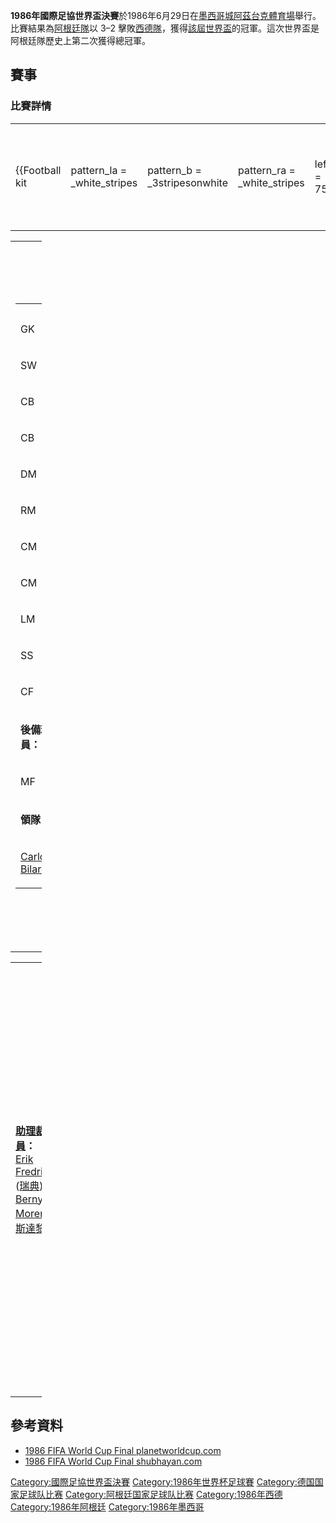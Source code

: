 {{Infobox football match
|              title = 1986年國際足協世界盃決賽
|              image = [[File:Azteca_entrance.jpg|200px]]
|              event = [[1986年國際足協世界盃|1986年國際足協世界盃]]
|              team1 = [[阿根廷國家足球隊|阿根廷]]
|   team1association = {{flagicon|ARG|size=30px}}
|         team1score = 3
|              team2 = [[德國國家足球隊|西德]]
|   team2association = {{flagicon|GER|size=30px}}
|         team2score = 2
|               date = 29 June 1986
|            stadium = [[阿茲特克體育場|阿茲特克體育場]]
|               city = [[墨西哥城|墨西哥城]]
| man_of_the_match1a = 
|            referee = [[Romualdo_Arppi_Filho|Romualdo Arppi Filho]] ([[Brazilian_Football_Confederation|Brazil]])
|         attendance = 114,600
|            weather = 
|           previous = [[1982年國際足協世界盃決賽|1982]]
|               next = [[1990年國際足協世界盃決賽|1990]]
}}

'''1986年國際足協世界盃決賽'''於1986年6月29日在[[墨西哥城|墨西哥城]][[阿茲台克體育場|阿茲台克體育場]]舉行。比賽結果為[[阿根廷國家足球隊|阿根廷隊]]以 3–2 擊敗[[德國國家足球隊|西德隊]]，獲得[[1986年國際足協世界盃|該屆世界盃]]的冠軍。這次世界盃是阿根廷隊歷史上第二次獲得總冠軍。

==賽事==
===比賽詳情===
<section begin=Final />{{football box
|date=1986年6月29日
|time=12:00 CST
|team1={{fb-rt|ARG}}
|score=3–2
|report=https://www.fifa.com/worldcup/archive/mexico1986/matches/match/393
|team2={{fb|FRG}}
|goals1=[[José_Luis_Brown|Brown]] {{goal|23}}<br />[[豪尔赫·巴尔达诺|豪尔赫·巴尔达诺]] {{goal|56}}<br />[[豪尔赫·布鲁查加|豪尔赫·布鲁查加]] {{goal|84}}
|goals2=[[卡尔-海因茨·鲁梅尼格|卡尔-海因茨·鲁梅尼格]] {{goal|74}}<br />[[鲁迪·沃勒尔|鲁迪·沃勒尔]] {{goal|81}}
|stadium=[[墨西哥城|墨西哥城]]，[[阿茲特克體育場|阿茲特克體育場]]
|attendance=114,600
|referee=[[Romualdo_Arppi_Filho|Romualdo Arppi Filho]] ([[巴西足球協會|巴西]])
}}<section end=Final />
<section begin=Lineups />
{| width=92%
|-
|{{Football kit
 | pattern_la = _white_stripes
 | pattern_b  = _3stripesonwhite
 | pattern_ra = _white_stripes
 | leftarm    = 75aadb
 | body       = 75aadb
 | rightarm   = 75aadb
 | shorts     = 000000
 | socks      = FFFFFF
 | title      = 阿根廷	
}}
|{{Football kit
| pattern_la = _shoulder_stripes_white_stripes
 | pattern_b   = _shoulder_stripes_white_stripes
 | pattern_ra = _shoulder_stripes_white_stripes
 | pattern_sh = _adidasonwhite
 | pattern_so = _3_stripes_white
 | leftarm    = 008000
 | body       = 008000
 | rightarm   = 008000
 | shorts     = 008000
 | socks      = 008000
 | title      = 西德
}}
|}

{| width="100%"
|valign="top" width="50%"|
{| style="font-size: 90%" cellspacing="0" cellpadding="0"
|colspan="4"|
|-
!width="25"| !!width="25"|
|-
|GK ||'''18'''||[[Nery_Pumpido|Nery Pumpido]] || {{yel|85}}
|-
|SW ||'''5''' ||[[José_Luis_Brown|José Luis Brown]]
|-
|CB ||'''9''' ||[[José_Cuciuffo|José Cuciuffo]]
|-
|CB ||'''19'''||[[奥斯卡·鲁杰里|奥斯卡·鲁杰里]]
|-
|DM ||'''2''' ||[[塞爾希奧·巴迪斯達|塞爾希奧·巴迪斯達]]
|-
|RM ||'''14'''||[[Ricardo_Giusti|Ricardo Giusti]]
|-
|CM ||'''7''' ||[[豪尔赫·布鲁查加|豪尔赫·布鲁查加]] || || {{suboff|90}}
|-
|CM ||'''12'''||[[Héctor_Enrique|Héctor Enrique]] || {{yel|81}}
|-
|LM ||'''16'''||[[Julio_Olarticoechea|Julio Olarticoechea]] || {{yel|77}}
|-
|SS ||'''10'''||[[迪亞哥·馬拉度納|迪亞哥·馬拉度納]] ([[隊長_(足球)|隊長 (足球)]]) || {{yel|17}}
|-
|CF ||'''11'''||[[豪爾赫·巴爾達諾|豪爾赫·巴爾達諾]]
|-
|colspan=3|'''後備球員：'''
|-
|MF ||'''21'''||[[Marcelo_Trobbiani|Marcelo Trobbiani]] || || {{subon|90}}
|-
|colspan=3|'''領隊：'''
|-
|colspan="4"|[[Carlos_Bilardo|Carlos Bilardo]]
|}
|valign="top" width="50%"|
{| style="font-size: 90%" cellspacing="0" cellpadding="0" align="center"
|colspan="4"|
|-
!width="25"| !!width="25"|
|-
|GK ||'''1''' ||[[哈拉爾德·舒馬赫|哈拉爾德·舒馬赫]]
|-
|SW ||'''17'''||[[迪特马尔·雅各布斯|迪特马尔·雅各布斯]]
|-
|CB ||'''4''' ||[[卡尔海因茨·弗尔斯特|卡尔海因茨·弗尔斯特]]
|-
|CB ||'''2''' ||[[漢斯-皮特·布里格爾|漢斯-皮特·布里格爾]] || {{yel|62}}
|-
|RWB||'''14'''||[[托马斯·贝特霍尔德|托马斯·贝特霍尔德]]
|-
|LWB||'''3''' ||[[安德烈亚斯·布雷默|安德烈亚斯·布雷默]]
|-
|CM ||'''6''' ||[[诺贝特·埃德|诺贝特·埃德]]
|-
|CM ||'''8''' ||[[洛塔尔·马特乌斯|洛塔尔·马特乌斯]] || {{yel|21}}
|-
|AM ||'''10'''||[[菲利斯·馬加夫|菲利斯·馬加夫]] || || {{suboff|62}}
|-
|CF ||'''11'''||[[卡尔-海因茨·鲁梅尼格|卡尔-海因茨·鲁梅尼格]]
|-
|CF ||'''19'''||[[克勞斯·阿洛夫斯|克勞斯·阿洛夫斯]] || || {{suboff|46}}
|-
|colspan=3|'''後備球員：'''
|-
|FW ||'''9''' ||[[鲁迪·沃勒尔|鲁迪·沃勒尔]] || || {{subon|46}}
|-
|FW ||'''20'''||[[迪特尔·赫内斯|迪特尔·赫内斯]] || || {{subon|62}}
|-
|colspan=3|'''領隊：'''
|-
|colspan="4"|[[弗朗茨·贝肯鲍尔|弗朗茨·贝肯鲍尔]]
|}
|}

{| width=100% style="font-size: 90%"
| width=50% valign=top|
'''[[助理裁判員|助理裁判員]]：'''
<br />[[Erik_Fredriksson|Erik Fredriksson]] ([[瑞典足球協會|瑞典]])
<br />[[Berny_Ulloa_Morera|Berny Ulloa Morera]] ([[哥斯達黎加足球協會|哥斯達黎加]])
<includeonly>|}</includeonly><section end=Lineups />
| width=50% valign=top|
'''比賽規則'''
*90 分鐘
*賽和需要進行 30 分鐘[[加時賽|加時賽]]
*假如仍然賽和則會進行[[互射十二碼|互射十二碼]]
*五個後備球員，最多兩個換人調動
|}

==參考資料==
*[http://www.planetworldcup.com/CUPS/1986/final_arg_v_ger.html 1986 FIFA World Cup Final planetworldcup.com]{{Wayback|url=http://www.planetworldcup.com/CUPS/1986/final_arg_v_ger.html |date=20170216174424 }}
*[https://web.archive.org/web/20140413145929/http://www.shubhayan.com/jersey/1986-argentina_home.asp 1986 FIFA World Cup Final shubhayan.com]

{{國際足協世界盃}}

[[Category:國際足協世界盃決賽|Category:國際足協世界盃決賽]]
[[Category:1986年世界杯足球賽|Category:1986年世界杯足球賽]]
[[Category:德国国家足球队比赛|Category:德国国家足球队比赛]]
[[Category:阿根廷国家足球队比赛|Category:阿根廷国家足球队比赛]]
[[Category:1986年西德|Category:1986年西德]]
[[Category:1986年阿根廷|Category:1986年阿根廷]]
[[Category:1986年墨西哥|Category:1986年墨西哥]]